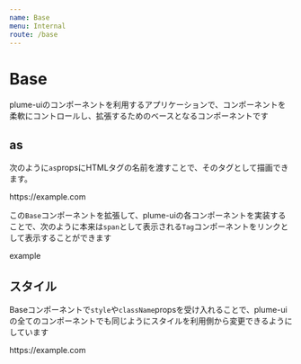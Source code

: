 ```yaml
---
name: Base
menu: Internal
route: /base
---
```



# Base

plume-uiのコンポーネントを利用するアプリケーションで、コンポーネントを柔軟にコントロールし、拡張するためのベースとなるコンポーネントです

## as

次のように`as`propsにHTMLタグの名前を渡すことで、そのタグとして描画できます。

<Playground>
  <Base as='a' href='https://example.com' target="_blank">https://example.com</Base>
</Playground>

この`Base`コンポーネントを拡張して、plume-uiの各コンポーネントを実装することで、次のように本来は`span`として表示される`Tag`コンポーネントをリンクとして表示することができます

<Playground>
  <Tag as='a' href='https://example.com' target="_blank">example</Tag>
</Playground>

## スタイル

Baseコンポーネントで`style`や`className`propsを受け入れることで、plume-uiの全てのコンポーネントでも同じようにスタイルを利用側から変更できるようにしています

<Playground>
  <Base as='a' href='https://example.com' target="_blank" style={{color: 'red'}}>https://example.com</Base>
</Playground>

